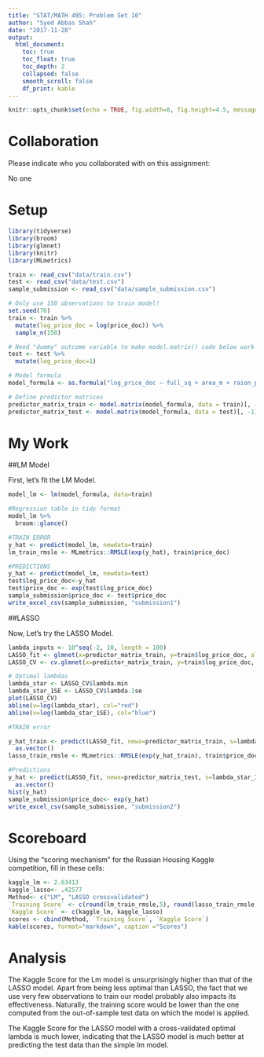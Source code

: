 ```yaml
---
title: "STAT/MATH 495: Problem Set 10"
author: "Syed Abbas Shah"
date: "2017-11-28"
output:
  html_document:
    toc: true
    toc_float: true
    toc_depth: 2
    collapsed: false
    smooth_scroll: false
    df_print: kable
---
```


```r
knitr::opts_chunk$set(echo = TRUE, fig.width=8, fig.height=4.5, message=FALSE, warning = FALSE)
```



# Collaboration

Please indicate who you collaborated with on this assignment: 

No one

# Setup

```r
library(tidyverse)
library(broom)
library(glmnet)
library(knitr)
library(MLmetrics)

train <- read_csv("data/train.csv")
test <- read_csv("data/test.csv")
sample_submission <- read_csv("data/sample_submission.csv")

# Only use 150 observations to train model!
set.seed(76)
train <- train %>% 
  mutate(log_price_doc = log(price_doc)) %>% 
  sample_n(150)

# Need "dummy" outcome variable to make model.matrix() code below work
test <- test %>% 
  mutate(log_price_doc=1) 

# Model formula
model_formula <- as.formula("log_price_doc ~ full_sq + area_m + raion_popul + green_zone_part + indust_part + children_preschool + preschool_education_centers_raion + children_school + school_education_centers_raion + school_education_centers_top_20_raion + healthcare_centers_raion + university_top_20_raion + sport_objects_raion + additional_education_raion + culture_objects_top_25 + culture_objects_top_25_raion + shopping_centers_raion + office_raion + thermal_power_plant_raion + incineration_raion + oil_chemistry_raion + radiation_raion + railroad_terminal_raion + big_market_raion + nuclear_reactor_raion + detention_facility_raion + full_all + male_f + female_f + young_all + young_male + young_female + work_all + work_male + work_female + ekder_all + ekder_male + ekder_female + ID_metro + metro_min_avto + metro_km_avto + kindergarten_km + school_km + park_km + green_zone_km + industrial_km + water_treatment_km + cemetery_km + incineration_km + railroad_station_avto_km + railroad_station_avto_min + ID_railroad_station_avto + public_transport_station_km + public_transport_station_min_walk + water_km + water_1line + mkad_km + ttk_km + sadovoe_km + bulvar_ring_km + kremlin_km + big_road1_km + ID_big_road1 + big_road1_1line + big_road2_km + ID_big_road2 + railroad_km + railroad_1line + zd_vokzaly_avto_km + ID_railroad_terminal + bus_terminal_avto_km + ID_bus_terminal + oil_chemistry_km + nuclear_reactor_km + radiation_km + power_transmission_line_km + thermal_power_plant_km + ts_km + big_market_km + market_shop_km + fitness_km + swim_pool_km + ice_rink_km + stadium_km + basketball_km + hospice_morgue_km + detention_facility_km + public_healthcare_km + university_km + workplaces_km + shopping_centers_km + office_km + additional_education_km + preschool_km + big_church_km + church_synagogue_km + mosque_km + theater_km + museum_km + exhibition_km + catering_km + green_part_500 + prom_part_500 + office_count_500 + office_sqm_500 + trc_count_500 + trc_sqm_500") 

# Define predictor matrices
predictor_matrix_train <- model.matrix(model_formula, data = train)[, -1]
predictor_matrix_test <- model.matrix(model_formula, data = test)[, -1]
```


# My Work

##LM Model

First, let's fit the LM Model.

```r
model_lm <- lm(model_formula, data=train)

#Regression table in tidy format
model_lm %>% 
  broom::glance()

#TRAIN ERROR
y_hat <- predict(model_lm, newdata=train)
lm_train_rmsle <- MLmetrics::RMSLE(exp(y_hat), train$price_doc)

#PREDICTIONS
y_hat <- predict(model_lm, newdata=test)
test$log_price_doc<-y_hat
test$price_doc <- exp(test$log_price_doc)
sample_submission$price_doc <- test$price_doc
write_excel_csv(sample_submission, "submission1")
```



##LASSO

Now, Let's try the LASSO Model.
```r
lambda_inputs <- 10^seq(-2, 10, length = 100)
LASSO_fit <- glmnet(x=predictor_matrix_train, y=train$log_price_doc, alpha = 1, lambda = lambda_inputs)
LASSO_CV <- cv.glmnet(x=predictor_matrix_train, y=train$log_price_doc, alpha=1, lambda=lambda_inputs)

# Optimal lambdas
lambda_star <- LASSO_CV$lambda.min
lambda_star_1SE <- LASSO_CV$lambda.1se
plot(LASSO_CV)
abline(v=log(lambda_star), col="red")
abline(v=log(lambda_star_1SE), col="blue")

#TRAIN error

y_hat_train <- predict(LASSO_fit, newx=predictor_matrix_train, s=lambda_star_1SE) %>% 
  as.vector()
lasso_train_rmsle <- MLmetrics::RMSLE(exp(y_hat_train), train$price_doc)

#Predictions
y_hat <- predict(LASSO_fit, newx=predictor_matrix_test, s=lambda_star_1SE) %>% 
  as.vector()
hist(y_hat)
sample_submission$price_doc<- exp(y_hat)
write_excel_csv(sample_submission, "submission2")
```




# Scoreboard

Using the "scoring mechanism" for the Russian Housing Kaggle competition, fill
in these cells:

```r
kaggle_lm <- 2.63413
kaggle_lasso<- .42577
Method<- c("LM", "LASSO crossvalidated")
`Training Score` <- c(round(lm_train_rmsle,5), round(lasso_train_rmsle,5)) 
`Kaggle Score` <- c(kaggle_lm, kaggle_lasso)
scores <- cbind(Method, `Training Score`, `Kaggle Score`)
kable(scores, format="markdown", caption ="Scores")
```



# Analysis

The Kaggle Score for the Lm model is unsurprisingly higher than that of the LASSO model. Apart from being less optimal than LASSO, the fact that we use very few observations to train our model probably also impacts its effectiveness. Naturally, the training score would be lower than the one computed from the out-of-sample test data on which the model is applied.

The Kaggle Score for the LASSO model with a cross-validated optimal lambda is much lower, indicating that the LASSO model is much better at predicting the test data than the simple lm model.